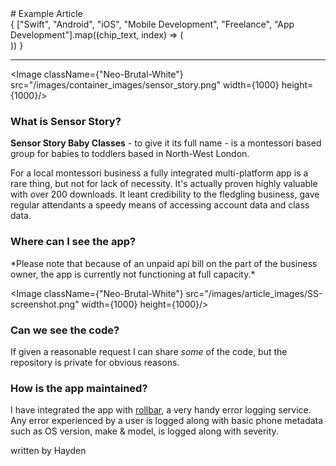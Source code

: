 
<div className="mt-6"/>
# Example Article

<div className="flex not-prose">
    <div className="flex flex-wrap justify-center">
        {
        ["Swift", "Android", "iOS", "Mobile Development", "Freelance", "App Development"].map((chip_text, index) => (
            <div key={index} className="mr-3 mt-3">
                <Chip chip_text={chip_text} />
            </div>
        ))
        }
    </div>
</div>

---

<Image className={"Neo-Brutal-White"} src="/images/container_images/sensor_story.png" width={1000} height={1000}/>

### What is Sensor Story?
**Sensor Story Baby Classes** - to give it its full name - is a montessori based group for babies to toddlers based in North-West London. 

For a local montessori business a fully integrated multi-platform app is a rare thing, but not for lack of necessity. It's actually proven highly valuable with over 200 downloads. It leant credibility to the fledgling business, gave regular attendants a speedy means of accessing account data and class data.

### Where can I see the app?
<div className="flex mt-6 not-prose w-full justify-center">
    <div className="mr-3">
        <MB_Button text="App Store" image_src="/images/chip_icons/ios.svg" given_href="https://apps.apple.com/gb/app/sensorstory-baby-classes/id6448684530"/>
    </div>
    <div>
        <MB_Button text="Google Play" image_src="/images/chip_icons/android.svg" given_href="https://play.google.com/store/apps/details?id=com.sensorstorybabyclasses.sensor_story&pli=1"/>
    </div>
</div>
*Please note that because of an unpaid api bill on the part of the business owner, the app is currently not functioning at full capacity.*

<Image className={"Neo-Brutal-White"} src="/images/article_images/SS-screenshot.png" width={1000} height={1000}/>

### Can we see the code?
If given a reasonable request I can share *some* of the code, but the repository is private for obvious reasons.

### How is the app maintained?
I have integrated the app with [rollbar](https://rollbar.com/), a very handy error logging service. Any error experienced by a user is logged along with basic phone metadata such as OS version, make & model, is logged along with severity.

<div className="flex justify-center position">
    written by Hayden
</div>